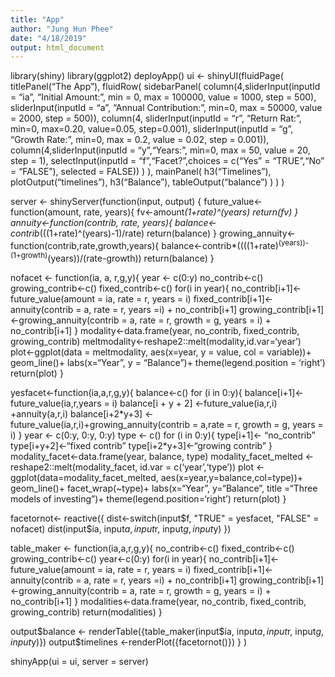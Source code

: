 ```yaml
---
title: "App"
author: "Jung Hun Phee"
date: "4/18/2019"
output: html_document
---
```

library(shiny)
library(ggplot2)
deployApp()
  ui <- shinyUI(fluidPage(
    titlePanel("The App"),
    fluidRow(
      sidebarPanel(
        column(4,sliderInput(inputId = "ia", "Initial Amount:", min = 0, max = 100000, value = 1000, step = 500),
               sliderInput(inputId = "a", "Annual Contribution:", min=0, max = 50000, value = 2000, step = 500)),
        column(4,
               sliderInput(inputId = "r", "Return Rat:", min=0, max=0.20, value=0.05, step=0.001),
               sliderInput(inputId = "g", "Growth Rate:", min=0, max = 0.2, value = 0.02, step = 0.001)),
        column(4,sliderInput(inputId = "y","Years:", min=0, max = 50, value = 20, step = 1),
               selectInput(inputId = "f","Facet?",choices = c("Yes" = "TRUE","No" = "FALSE"), selected = FALSE))
      )
    ),
    mainPanel(
      h3("Timelines"),
      plotOutput("timelines"),
      h3("Balance"),
      tableOutput("balance")
    )
  )
)

server <- shinyServer(function(input, output) {
  future_value<-function(amount, rate, years){
    fv<-amount*(1+rate)^(years)
    return(fv)
  }
  annuity<-function(contrib, rate, years){
    balance<-contrib*(((1+rate)^(years)-1)/rate)
    return(balance)
  }
  growing_annuity<-function(contrib,rate,growth,years){
    balance<-contrib*((((1+rate)^(years))-(1+growth)^(years))/(rate-growth))
    return(balance)
  }
  
  nofacet <- function(ia, a, r,g,y){
    year <- c(0:y)
    no_contrib<-c()
    growing_contrib<-c()
    fixed_contrib<-c()
    for(i in year){
      no_contrib[i+1]<-future_value(amount = ia, rate = r, years = i)
      fixed_contrib[i+1]<-annuity(contrib = a, rate = r, years =i) + no_contrib[i+1]
      growing_contrib[i+1]<-growing_annuity(contrib = a, rate = r, growth = g, years = i) + no_contrib[i+1]
    }
    modality<-data.frame(year, no_contrib, fixed_contrib, growing_contrib)
    meltmodality<-reshape2::melt(modality,id.var='year')
    plot<-ggplot(data = meltmodality, aes(x=year, y = value, col = variable))+
      geom_line()+
      labs(x="Year", y = "Balance")+
      theme(legend.position = 'right')
    return(plot)
  }
  
  yesfacet<-function(ia,a,r,g,y){
    balance<-c()
    for (i in 0:y){
      balance[i+1]<-future_value(ia,r,years = i)
      balance[i + y + 2] <-future_value(ia,r,i) +annuity(a,r,i)
      balance[i+2*y+3] <- future_value(ia,r,i)+growing_annuity(contrib = a,rate = r, growth = g, years = i)
    }
    year <- c(0:y, 0:y, 0:y)
    type <- c()
    for (i in 0:y){
      type[i+1]<- "no_contrib"
      type[i+y+2]<-"fixed contrib"
      type[i+2*y+3]<-"growing contrib"
    }
    modality_facet<-data.frame(year, balance, type)
    modality_facet_melted <- reshape2::melt(modality_facet, id.var = c('year','type'))
    plot <- ggplot(data=modality_facet_melted, aes(x=year,y=balance,col=type))+
      geom_line()+
      facet_wrap(~type)+
      labs(x="Year", y="Balance", title ="Three models of investing")+
      theme(legend.position='right')
    return(plot)
  }
  
  facetornot<- reactive({
    dist<-switch(input$f,
                 "TRUE" = yesfacet,
                 "FALSE" = nofacet)
    dist(input$ia, input$a, input$r, input$g, input$y)
  })
  
  table_maker <- function(ia,a,r,g,y){
    no_contrib<-c()
    fixed_contrib<-c()
    growing_contrib<-c()
    year<-c(0:y)
    for(i in year){
      no_contrib[i+1]<-future_value(amount = ia, rate = r, years = i)
      fixed_contrib[i+1]<-annuity(contrib = a, rate = r, years =i) + no_contrib[i+1]
      growing_contrib[i+1]<-growing_annuity(contrib = a, rate = r, growth = g, years = i) + no_contrib[i+1]
    }
    modalities<-data.frame(year, no_contrib, fixed_contrib, growing_contrib)
    return(modalities)
  }
  
  output$balance <- renderTable({table_maker(input$ia, input$a, input$r, input$g, input$y)})
  output$timelines <-renderPlot({facetornot()})
}
)

shinyApp(ui = ui, server = server)